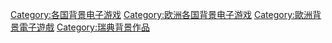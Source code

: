 [[Category:各国背景电子游戏|Category:各国背景电子游戏]]
[[Category:欧洲各国背景电子游戏|Category:欧洲各国背景电子游戏]]
[[Category:歐洲背景電子遊戲|Category:歐洲背景電子遊戲]]
[[Category:瑞典背景作品|Category:瑞典背景作品]]